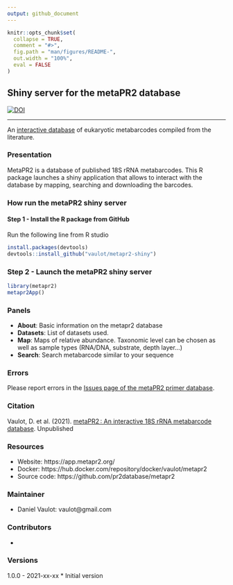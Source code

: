 ```yaml
---
output: github_document
---
```


<!-- README.md is generated from README.Rmd. Please edit that file -->

```r
knitr::opts_chunk$set(
  collapse = TRUE,
  comment = "#>",
  fig.path = "man/figures/README-",
  out.width = "100%",
  eval = FALSE
)
```

## Shiny server for the metaPR2 database

<!-- badges: start -->
[![DOI](https://zenodo.org/badge/191439796.svg)](https://zenodo.org/badge/latestdoi/191439796)
<!-- badges: end -->

---



An [interactive database](https://app.metapr2.org/) of eukaryotic metabarcodes compiled from the literature. 

### Presentation

MetaPR2 is a database of published 18S rRNA metabarcodes. This R package launches a shiny application that allows to interact with the database by mapping, searching and downloading the barcodes.

### How run the metaPR2 shiny server

#### Step 1 - Install the R package from GitHub

Run the following line from R studio

```r
install.packages(devtools)
devtools::install_github("vaulot/metapr2-shiny")
```


### Step 2 - Launch the metaPR2 shiny server


```r
library(metapr2)
metapr2App()

```

### Panels

* **About**: Basic information on the metapr2 database
* **Datasets**: List of datasets used.
* **Map**: Maps of relative abundance. Taxonomic level can be chosen as well as sample types (RNA/DNA, substrate, depth layer...)
* **Search**: Search metabarcode similar to your sequence

### Errors

Please report errors in the [Issues page of the metaPR2 primer database](https://xxx).


### Citation

Vaulot, D. et al. (2021). [metaPR2 : An interactive 18S rRNA metabarcode database](). Unpublished

### Resources
* Website: https://app.metapr2.org/
* Docker: https://hub.docker.com/repository/docker/vaulot/metapr2
* Source code: https://github.com/pr2database/metapr2

### Maintainer
* Daniel Vaulot: vaulot@gmail.com

### Contributors

* 

### Versions

1.0.0 - 2021-xx-xx
* Initial version